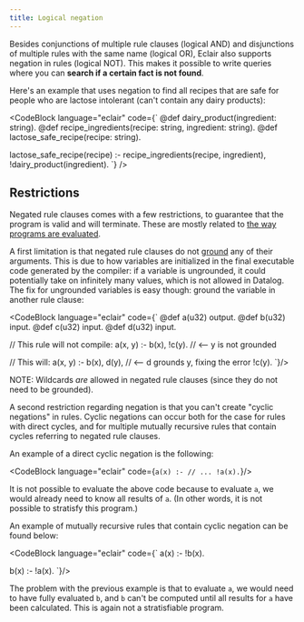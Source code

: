 ```yaml
---
title: Logical negation
---
```



Besides conjunctions of multiple rule clauses (logical AND) and disjunctions of
multiple rules with the same name (logical OR), Eclair also supports negation
in rules (logical NOT). This makes it possible to write queries where you can
**search if a certain fact is not found**.

Here's an example that uses negation to find all recipes that are safe for
people who are lactose intolerant (can't contain any dairy products):

<CodeBlock language="eclair" code={`
@def dairy_product(ingredient: string).
@def recipe_ingredients(recipe: string, ingredient: string).
@def lactose_safe_recipe(recipe: string).

lactose_safe_recipe(recipe) :-
  recipe_ingredients(recipe, ingredient),
  !dairy_product(ingredient).
`} />

## Restrictions

Negated rule clauses comes with a few restrictions, to guarantee that the
program is valid and will terminate. These are mostly related to [the way
programs are evaluated](/docs/evaluation).

A first limitation is that negated rule clauses do not
[ground](/docs/grounding) any of their arguments. This is due to how variables
are initialized in the final executable code generated by the compiler: if a
variable is ungrounded, it could potentially take on infinitely many values,
which is not allowed in Datalog. The fix for ungrounded variables is easy
though: ground the variable in another rule clause:

<CodeBlock language="eclair" code={`
@def a(u32) output.
@def b(u32) input.
@def c(u32) input.
@def d(u32) input.

// This rule will not compile:
a(x, y) :-
  b(x),
  !c(y). // <-- y is not grounded

// This will:
a(x, y) :-
  b(x),
  d(y),  // <-- d grounds y, fixing the error
  !c(y).
`}/>

NOTE: Wildcards _are_ allowed in negated rule clauses (since they do not need to
be grounded).

A second restriction regarding negation is that you can't create "cyclic
negations" in rules. Cyclic negations can occur both for the case for rules
with direct cycles, and for multiple mutually recursive rules that contain
cycles referring to negated rule clauses.

An example of a direct cyclic negation is the following:

<CodeBlock language="eclair" code={`
a(x) :-
  // ...
  !a(x).
`}/>

It is not possible to evaluate the above code because to evaluate `a`, we would
already need to know all results of `a`. (In other words, it is not possible to
stratisfy this program.)

An example of mutually recursive rules that contain cyclic negation can be
found below:

<CodeBlock language="eclair" code={`
a(x) :-
  !b(x).

b(x) :-
  !a(x).
`}/>

The problem with the previous example is that to evaluate `a`, we would need to
have fully evaluated `b`, and `b` can't be computed until all results for
`a` have been calculated. This is again not a stratisfiable program.
